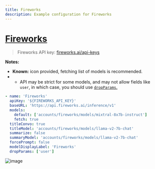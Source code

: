 ```yaml
---
title: Fireworks
description: Example configuration for Fireworks
---
```


# [Fireworks](https://fireworks.ai/)

> Fireworks API key: [fireworks.ai/api-keys](https://fireworks.ai/api-keys)

**Notes:**

- **Known:** icon provided, fetching list of models is recommended.
- - API may be strict for some models, and may not allow fields like `user`, in which case, you should use [`dropParams`.](/docs/configuration/librechat_yaml/object_structure/custom_endpoint#dropparams)

```yaml filename="librechat.yaml"
- name: 'Fireworks'
  apiKey: '${FIREWORKS_API_KEY}'
  baseURL: 'https://api.fireworks.ai/inference/v1'
  models:
    default: ['accounts/fireworks/models/mixtral-8x7b-instruct']
    fetch: true
  titleConvo: true
  titleModel: 'accounts/fireworks/models/llama-v2-7b-chat'
  summarize: false
  summaryModel: 'accounts/fireworks/models/llama-v2-7b-chat'
  forcePrompt: false
  modelDisplayLabel: 'Fireworks'
  dropParams: ['user']
```

![image](https://github.com/danny-avila/LibreChat/assets/32828263/e9254681-d4d8-43c7-a3c5-043c32a625a0)
